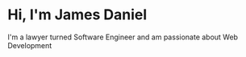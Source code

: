 # Hi, I'm James Daniel

I'm a lawyer turned Software Engineer and am passionate about Web Development
